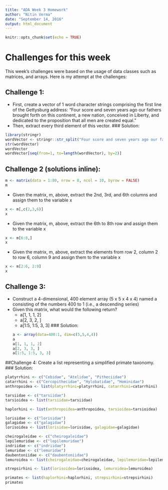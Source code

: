 ```yaml
---
title: "ADA Week 3 Homework"
author: "Nitin Verma"
date: "September 14, 2016"
output: html_document
---
```


```r
knitr::opts_chunk$set(echo = TRUE)
```

# Challenges for this week
This week's challenges were based on the usage of data classes such as matrices, and arrays. Here is my attempt at the challenges:

## Challenge 1:
- First, create a vector of 1 word character strings comprising the first line of the Gettysburg address: “Four score and seven years ago our fathers brought forth on this continent, a new nation, conceived in Liberty, and dedicated to the proposition that all men are created equal.”
- Then, extract every third element of this vector.
### Solution:
```r
library(stringr)
wordVector <- stringr::str_split("Four score and seven years ago our fathers brought forth on this continent, a new nation, conceived in Liberty, and dedicated to the proposition that all men are created equal.", " ")[[1]]
str(wordVector)
wordVector
wordVector[seq(from=1, to=length(wordVector), by=2)]
```

## Challenge 2 (solutions inline):
```r
m <- matrix(data = 1:80, nrow = 8, ncol = 10, byrow = FALSE)
m
```
- Given the matrix, m, above, extract the 2nd, 3rd, and 6th columns and assign them to the variable x
```r
x <- m[,c(2,3,6)]
x
```
- Given the matrix, m, above, extract the 6th to 8th row and assign them to the variable x
```r
x <- m[6:8,]
x
```
- Given the matrix, m, above, extract the elements from row 2, column 2 to row 6, column 9 and assign them to the variable x
```r
x <- m[2:6, 2:9]
x
```

## Challenge 3:
- Construct a 4-dimensional, 400 element array (5 x 5 x 4 x 4) named a consisting of the numbers 400 to 1 (i.e., a descending series)
- Given this matrix, what would the following return?
  - a[1, 1, 1, 2]
  - a[2, 3, 2, ]
  - a[1:5, 1:5, 3, 3]
### Solution:
```r
a <- array(data=400:1, dim=c(5,5,4,4))
a
a[1, 1, 1, 2]
a[2, 3, 3, ]
a[1:5, 1:5, 3, 3]
```

##Challenge 4:
Create a list representing a simplified primate taxonomy.
### Solution:
```r
platyrrhini <- c("Cebidae", "Atelidae", "Pitheciidae")
catarrhini <- c("Cercopithecidae", "Hylobatidae", "Hominidae")
anthropoidea <- list(platyrrhini=platyrrhini, catarrhini=catarrhini)

tarsiidae <- c("tarsiidae")
tarsioidea <- list(tarsiidae=tarsiidae)

haplorhini <- list(anthropoidea=anthropoidea, tarsioidea=tarsioidea)

lorisidae <- c("lorisidae")
galagidae <- c("galagidae")
lorisoidea <- list(lorisidae=lorisidae, galagidae=galagidae)

cheirogaleidae <- c("cheirogaleidae")
lepilemuridae <- c("lepilemuridae")
indriidae <- c("indriidae")
lemuridae <- c("lemuridae")
daubentoniidae <- c("daubentoniidae")
lemuroidea <- list(cheirogaleidae=cheirogaleidae, lepilemuridae=lepilemuridae, indriidae=indriidae, lemuridae=lemuridae, daubentoniidae=daubentoniidae)

strepsirhini <- list(lorisoidea=lorisoidea, lemuroidea=lemuroidea)

primates <- list(haplorhini=haplorhini, strepsirhini=strepsirhini)
primates
```
